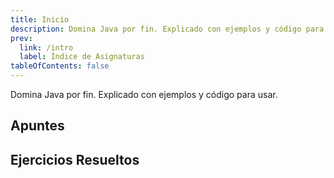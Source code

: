 ```yaml
---
title: Inicio
description: Domina Java por fin. Explicado con ejemplos y código para usar.
prev:
  link: /intro
  label: Índice de Asignaturas
tableOfContents: false
---
```




Domina Java por fin. Explicado con ejemplos y código para usar.

## Apuntes

<LinkCard
  title="Tema 1: Introducción"
  href="/deese/apuntes/t1-introduccion/"
  description="El Diseño Software es clave en la Ingeniería del Software, donde se aplican enfoques sistemáticos para el desarrollo, operación y mantenimiento del software."
/>
<LinkCard
  title="Tema 2: Elementos básicos"
  href="/deese/apuntes/t2-elementos_basicos/"
  description="Análisis de los elementos fundamentales de la orientación a objetos, incluyendo clases, objetos, identidad, estado y comportamiento, con un enfoque práctico en la implementación en Java mediante el uso de atributos, métodos y constructores."
/>
<LinkCard
  title="Tema 3: Propiedades básicas de la Orientación a Objetos"
  href="/deese/apuntes/t3-propiedades_basicas/"
  description=""
/>
<LinkCard
  title="Tema 4: UML (Unified Modeling Language)"
  href="/deese/apuntes/t4-uml/"
  description=""
/>
<LinkCard
  title="Tema 5: Principios de Diseño"
  href="/deese/apuntes/t5-principios_diseno/"
  description=""
/>
<LinkCard
  title="Tema 6: Patrones de Diseño"
  href="/deese/apuntes/t6-patrones_diseno/"
  description=""
/>

## Ejercicios Resueltos

<LinkCard
  title="emosqueira/Ejercicios-DS"
  href="https://github.com/emosqueira/Ejercicios-DS"
  description="Ejercicios de la asignatura de Diseño Software del Grado en Ingeniería Informática de la UDC por Eduardo Mosqueira Rey"
/>


